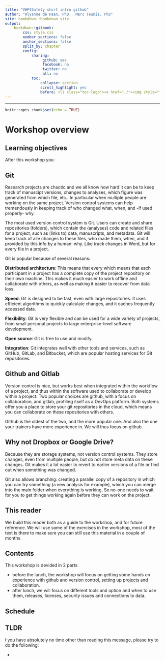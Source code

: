 ```yaml
---
title: "VHP4Safety short intro github"
author: "Alyanne de Haan, PhD,  Marc Teunis, PhD"
site: bookdown::bookdown_site
output: 
    bookdown::gitbook:
        css: style.css
        number_sections: false
        anchor_sections: false
        split_by: chapter
        config:
            sharing:
                 github: yes
                 facebook: no
                 twitter: no
                 all: no
            toc:
                collapse: section
                scroll_highlight: yes
                before: <li class="toc-logo"><a href="./"><img style="float:left;" src="images/voorbeeldlogo2.png"></a> <h4 class=".paddingtitel ">github intro </h2></li>
---
```

---

```r
knitr::opts_chunk$set(echo = TRUE)

```

# Workshop overview

## Learning objectives

After this workshop you:



## Git

Research projects are chaotic and we all know how hard it can be to keep track of manuscipt versions, changes to analyses, which figure was generated from which file, etc.. In particular when multiple people are working on the same project. Version control systems can help tremendously in keeping track of who changed what, when, and -if used properly- why.

The most used version control system is Git. Users can create and share repositories (folders), which contain the (analyses) code and related files for a project, such as (links to) data, manuscripts, and metadata. Git will keep track of alle changes to these files, who made them, when, and if provided by this info by a human: why. Like track changes in Word, but for every file in a project.

Git is popular because of several reasons:

**Distributed architecture**: This means that every which means that each participant in a project has a complete copy of the project repository on their own machine. This makes it much easier to work offline and collaborate with others, as well as making it easier to recover from data loss.

**Speed**: Git is designed to be fast, even with large repositories. It uses efficient algorithms to quickly calculate changes, and it caches frequently accessed data.

**Flexibility**: Git is very flexible and can be used for a wide variety of projects, from small personal projects to large enterprise-level software development.

**Open source**: Git is free to use and modify. 

**Integration**: Git integrates well with other tools and services, such as GitHub, GitLab, and Bitbucket, which are popular hosting services for Git repositories. 


## Github and Gitlab

Version control is nice, but works best when integrated within the workflow of a project, and thus within the software used to collaborate or develop within a project. Two popular choices are github, with a focus on collaboration, and gitlab, profiling itself as a DevOps platform. Both systems offer you a place to store your git repositories in the cloud, which means you can collaborate on these repositories with others.

Github is the oldest of the two, and the more popular one. And also the one your trainers have more experience in. We will thus focus on github.

## Why not Dropbox or Google Drive?

Because they are storage systems, not version control systems. They store changes, even from multiple people, but do not store meta data on these changes. Git makes it a lot easier to revert to earlier versions of a file or find out when something was changed.

Git also allows branching: creating a parallel copy of a repository in which you can try something (a new analysis for example), which you can merge into the main folder when everything is working. So no-one needs to wait for you to get things working again before they can work on the project.

 
## This reader
We build this reader both as a guide to the workshop, and for future reference. We will use some of the exercises in the workshop, most of the text is there to make sure you can still use this material in a couple of months.

## Contents 

This workshop is devided in 2 parts: 

- before the lunch, the workshop will focus on getting some hands on experience with github and version control, setting up projects and collaboration.
- after lunch, we will focus on different tools and option and when to use them, releases, licenses, security issues and connections to data.

## Schedule 

## TLDR

I you have absolutely no time other than reading this message, please try to do the following:

 - 

